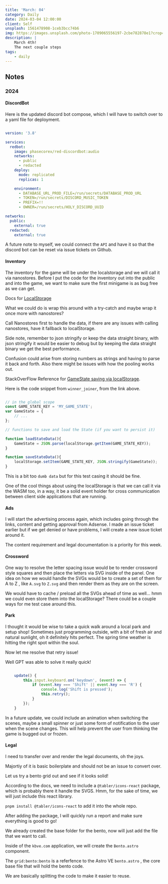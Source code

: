 ```yaml
---
title: 'March: 04'
category: Daily
date: 2024-03-04 12:00:00
client: Self
unsplash: 1561478908-1ceb3bcc74b6
img: https://images.unsplash.com/photo-1709065556197-2cbe782878e1?crop=entropy&cs=srgb&fm=jpg&ixid=MnwzNjM5Nzd8MHwxfHJhbmRvbXx8fHx8fHx8fDE2ODE3NDg2ODY&ixlib=rb-4.0.3&q=85
description: |
    March 4th!
    The next couple steps 
tags:
    - daily
---
```




## Notes



### 2024


#### DiscordBot

Here is the updated discord bot compose, which I will have to switch over to a yaml file for deployment.

```yaml

version: '3.8'

services:
  redbot:
    image: phasecorex/red-discordbot:audio
    networks:
      - public
      - redacted
    deploy:
      mode: replicated
      replicas: 1

    environment:
      - DATABASE_URL_PROD_FILE=/run/secrets/DATABASE_PROD_URL
      - TOKEN=/run/secrets/DISCORD_MUSIC_TOKEN
      - PREFIX=!!
      - OWNER=/run/secrets/HOLY_DISCORD_UUID

networks:
  public:
    external: true
  redacted:
    external: true

```

A future note to myself, we could connect the `API` and have it so that the discord bot can be reset via issue tickets on Github.


#### Inventory

The inventory for the game will be under the localstorage and we will call it via nanostores.
Before I put the code for the inventory out into the public and into the game, we want to make sure the first minigame is as bug free as we can get.

Docs for [LocalStorage](https://rexrainbow.github.io/phaser3-rex-notes/docs/site/localstorage/)

What we could do is wrap this around with a try-catch and maybe wrap it once more with nanostores? 

Call Nanostores first to handle the data, if there are any issues with calling nanostores, have it fallback to localStorage.

Side note, remember to json stringify or keep the data straight binary, with json stringify it would be easier to debug but by keeping the data straight binary we get the best performance.

Confusion could arise from storing numbers as strings and having to parse it back and forth. Also there might be issues with how the pooling works out.

StackOverFlow Reference for [GameState saving via localStorage](https://stackoverflow.com/questions/76631414/phaser-how-to-keep-game-data-organized-right-way).

Here is the code snippet from `winner_joiner`, from the link above.

```javascript

// in the global scope 
const GAME_STATE_KEY = 'MY_GAME_STATE';
var GameState = {
    // ...
};

// functions to save and load the State (if you want to persist it)

function loadStateData(){
    GameState = JSON.parse(localStorage.getItem(GAME_STATE_KEY));
}

function saveStateData(){
    localStorage.setItem(GAME_STATE_KEY, JSON.stringify(GameState));
}

```

This is a bit too `dumb data` but for this test casing it should be fine.

One of the cool things about using the localStorage is that we can call it via the WASM too, in a way, it be a solid event holder for cross communication between client side applications that are running.



#### Ads

I will start the advertising process again, which includes going through the links, content and getting approval from Adsense.
I made an issue ticket earlier but if we get denied or have problems, I will create a new issue ticket around it.

The content requirement and legal documentation is a priority for this week.



#### Crossword

One way to resolve the letter spacing issue would be to render crossword style squares and then place the letters via SVG inside of the panel.
One idea on how we would handle the SVGs would be to create a set of them for A to Z , like `A.svg` to `Z.svg` and then render them as they are on the screen.

We would have to cache / preload all the SVGs ahead of time as well... hmm we could even store them into the localStorage? There could be a couple ways for me test case around this.


#### Park

I thought it would be wise to take a quick walk around a local park and setup shop!
Sometimes just programming outside, with a bit of fresh air and natural sunlight, oh it definitely hits perfect.
The spring time weather is hitting the right spot within the soul.

Now let me resolve that retry issue!

Well GPT was able to solve it really quick!

```javascript

    update() {
        this.input.keyboard.on('keydown', (event) => {
            if (event.key === 'Shift' || event.key === 'R') {
                console.log('Shift is pressed');
                this.retry();
            }
        });
    }

```

In a future update, we could include an animation when switching the scenes, maybe a small spinner or just some form of notification to the user when the scene changes.
This will help prevent the user from thinking the game is bugged out or frozen.


#### Legal

I need to transfer over and render the legal documents, oh the joys.

Majortiy of it is basic boilerplate and should not be an issue to convert over.

Let us try a bento grid out and see if it looks solid!

According to the docs, we need to include a `@tabler/icons-react` package, which is probably there it handle the SVGS.
Hmm, for the sake of time, we will just include this react library. 

`pnpm install @tabler/icons-react` to add it into the whole repo.

After adding the package, I will quickly run a report and make sure everything is good to go!

We already created the base folder for the bento, now will just add the file that we want to call.

Inside of the `kbve.com` application, we will create the `Bento.astro` component.


The `grid:bento:bento` is a referfence to the Astro VE `bento.astro` , the core base file that will hold the bento code.

We are basically splitting the code to make it easier to reuse.

